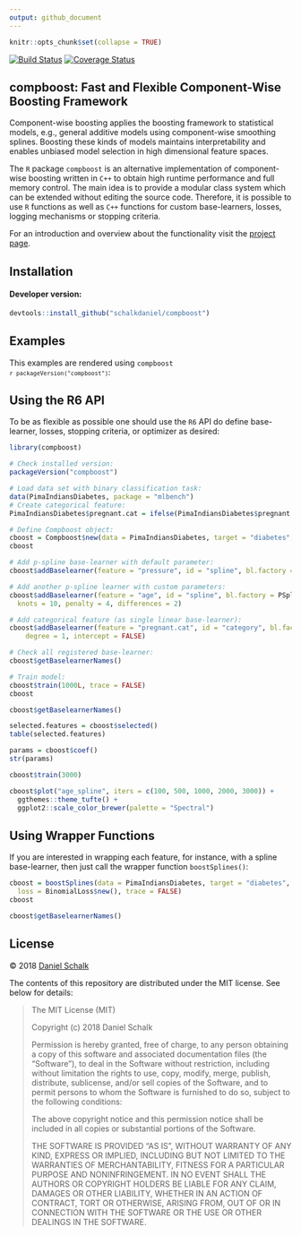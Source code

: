 ```yaml
---
output: github_document
---
```


```r
knitr::opts_chunk$set(collapse = TRUE)
```

[![Build Status](https://travis-ci.org/schalkdaniel/compboost.svg?branch=master)](https://travis-ci.org/schalkdaniel/compboost)
[![Coverage Status](https://coveralls.io/repos/github/schalkdaniel/compboost/badge.svg?branch=master)](https://coveralls.io/github/schalkdaniel/compboost?branch=master)

## compboost: Fast and Flexible Component-Wise Boosting Framework

Component-wise boosting applies the boosting framework to
statistical models, e.g., general additive models using component-wise smoothing 
splines. Boosting these kinds of models maintains interpretability and enables 
unbiased model selection in high dimensional feature spaces. 

The `R` package `compboost` is an alternative implementation of component-wise
boosting written in `C++` to obtain high runtime
performance and full memory control. The main idea is to provide a modular
class system which can be extended without editing the
source code. Therefore, it is possible to use `R` functions as well as
`C++` functions for custom base-learners, losses, logging mechanisms or 
stopping criteria. 

For an introduction and overview about the functionality visit the [project page](https://schalkdaniel.github.io/compboost/).

## Installation

#### Developer version:

```r
devtools::install_github("schalkdaniel/compboost")
```

## Examples

This examples are rendered using <code>compboost `r packageVersion("compboost")`</code>:

## Using the R6 API

To be as flexible as possible one should use the `R6` API do define base-learner, losses, stopping criteria, or optimizer as desired:

```r
library(compboost)

# Check installed version:
packageVersion("compboost")

# Load data set with binary classification task:
data(PimaIndiansDiabetes, package = "mlbench")
# Create categorical feature:
PimaIndiansDiabetes$pregnant.cat = ifelse(PimaIndiansDiabetes$pregnant == 0, "no", "yes")

# Define Compboost object:
cboost = Compboost$new(data = PimaIndiansDiabetes, target = "diabetes", loss = QuadraticLoss$new())
cboost

# Add p-spline base-learner with default parameter:
cboost$addBaselearner(feature = "pressure", id = "spline", bl.factory = PSplineBlearner)

# Add another p-spline learner with custom parameters:
cboost$addBaselearner(feature = "age", id = "spline", bl.factory = PSplineBlearner, degree = 3, 
  knots = 10, penalty = 4, differences = 2)

# Add categorical feature (as single linear base-learner):
cboost$addBaselearner(feature = "pregnant.cat", id = "category", bl.factory = PolynomialBlearner,
	degree = 1, intercept = FALSE)

# Check all registered base-learner:
cboost$getBaselearnerNames()

# Train model:
cboost$train(1000L, trace = FALSE)
cboost

cboost$getBaselearnerNames()

selected.features = cboost$selected()
table(selected.features)

params = cboost$coef()
str(params)

cboost$train(3000)

cboost$plot("age_spline", iters = c(100, 500, 1000, 2000, 3000)) +
  ggthemes::theme_tufte() + 
  ggplot2::scale_color_brewer(palette = "Spectral")
```

## Using Wrapper Functions

If you are interested in wrapping each feature, for instance, with a spline base-learner, then just call the wrapper function `boostSplines()`:

```r
cboost = boostSplines(data = PimaIndiansDiabetes, target = "diabetes", 
  loss = BinomialLoss$new(), trace = FALSE)
cboost

cboost$getBaselearnerNames()
```

## License

© 2018 [Daniel Schalk](https://danielschalk.com)

The contents of this repository are distributed under the MIT license. See below for details:

> The MIT License (MIT)
> 
> Copyright (c) 2018 Daniel Schalk
> 
> Permission is hereby granted, free of charge, to any person obtaining a copy
> of this software and associated documentation files (the "Software"), to deal
> in the Software without restriction, including without limitation the rights
> to use, copy, modify, merge, publish, distribute, sublicense, and/or sell
> copies of the Software, and to permit persons to whom the Software is
> furnished to do so, subject to the following conditions:
> 
> The above copyright notice and this permission notice shall be included in all
> copies or substantial portions of the Software.
> 
> THE SOFTWARE IS PROVIDED "AS IS", WITHOUT WARRANTY OF ANY KIND, EXPRESS OR
> IMPLIED, INCLUDING BUT NOT LIMITED TO THE WARRANTIES OF MERCHANTABILITY,
> FITNESS FOR A PARTICULAR PURPOSE AND NONINFRINGEMENT. IN NO EVENT SHALL THE
> AUTHORS OR COPYRIGHT HOLDERS BE LIABLE FOR ANY CLAIM, DAMAGES OR OTHER
> LIABILITY, WHETHER IN AN ACTION OF CONTRACT, TORT OR OTHERWISE, ARISING FROM,
> OUT OF OR IN CONNECTION WITH THE SOFTWARE OR THE USE OR OTHER DEALINGS IN THE
> SOFTWARE.
